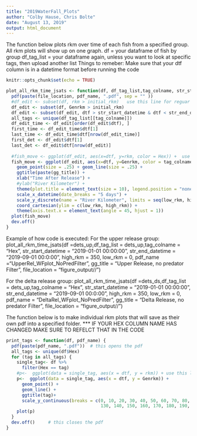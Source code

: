 ```yaml
---
title: "2019WaterFall_Plots"
author: "Colby Hause, Chris Bolte"
date: "August 13, 2019"
output: html_document
---
```

The function below plots rkm over time of each fish from a specified group. All rkm plots will show up on one graph.
df = your dataframe of fish by group
df_tag_list = your dataframe again, unless you want to look at specific tags, then upload another list
Things to remeber:
Make sure that your dtf column is in a datetime format before running the code

```r
knitr::opts_chunk$set(echo = TRUE)

plot_all_rkm_time_jsats <- function(df, df_tag_list,tag_colname, str_start_datetime, str_end_datetime, high_rkm, low_rkm, pdf_name, gg_title, file_location, initial_rkm = 0) {
  pdf(paste(file_location, pdf_name, ".pdf", sep = "" )) 
  #df_edit <- subset(df, rkm > initial_rkm)   use this line for reguar rkm
  df_edit <- subset(df, Genrkm > initial_rkm)
  df_edit <- subset(df_edit, dtf > str_start_datetime & dtf < str_end_datetime)
  all_tags <- unique(df_tag_list[[tag_colname]])
  df_edit_time <- df_edit[order(df_edit$dtf), ]
  first_time <- df_edit_time$dtf[1]
  last_time <- df_edit_time$dtf[nrow(df_edit_time)]
  first_det <- df_edit$dtf[1]
  last_det <- df_edit$dtf[nrow(df_edit)]
  
  #fish_move <- ggplot(df_edit, aes(x=dtf, y=rkm, color = Hex)) +  use this line for regular rkm
  fish_move <- ggplot(df_edit, aes(x=dtf, y=Genrkm, color = tag_colname)) +
    geom_point(size = .25) + geom_line(size = .25) +
    ggtitle(paste(gg_title)) +
    xlab("Time After Release") +
    #ylab("River Kilometer") +
    theme(plot.title = element_text(size = 10), legend.position = "none") +
    scale_x_datetime(date_breaks = "5 days") +
    scale_y_discrete(name = "River Kilometer", limits = seq(low_rkm, high_rkm, by=10)) +
    coord_cartesian(ylim = c(low_rkm, high_rkm)) +
    theme(axis.text.x = element_text(angle = 45, hjust = 1))
  plot(fish_move)
  dev.off()
}

```

Example of how code is executed:
For the upper release group:
plot_all_rkm_time_jsats(df =dets_up,df_tag_list =  dets_up,tag_colname = "Hex", str_start_datetime = "2019-01-01 00:00:00",
str_end_datetime = "2019-09-01 00:0:00", high_rkm = 350, low_rkm = 0, pdf_name ="UpperRel_WFplot_NoPredFilter", 
gg_title = "Upper Release, no predator Filter", file_location = "figure_output//")

For the delta release group:
plot_all_rkm_time_jsats(df =dets_ds,df_tag_list =  dets_up,tag_colname = "Hex", str_start_datetime = "2019-01-01 00:00:00",
str_end_datetime = "2019-09-01 00:0:00", high_rkm = 350, low_rkm = 0, pdf_name = "DeltaRel_WFplot_NoPredFilter", 
gg_title = "Delta Release, no predator Filter", file_location = "figure_output//")

##################################################################################################################################

The function below is to make individual rkm plots that will save as their own pdf into a specified folder.
*** IF YOUR HEX COLUMN NAME HAS CHANGED MAKE SURE TO REFELCT THAT IN THE CODE
```r
print_tags <- function(df, pdf_name) {
  pdf(paste(pdf_name, ".pdf"))  # this opens the pdf
  all_tags <- unique(df$Hex)
  for (tag in all_tags) {
    single_tag<- df %>% 
      filter(Hex == tag) 
    #p<-  ggplot(data = single_tag, aes(x = dtf, y = rkm)) + use this line for regular rkm
    p<-  ggplot(data = single_tag, aes(x = dtf, y = Genrkm)) +
      geom_point() +
      geom_line() +
      ggtitle(tag)+
      scale_y_continuous(breaks = c(0, 10, 20, 30, 40, 50, 60, 70, 80, 90, 100, 110, 120, 
                                    130, 140, 150, 160, 170, 180, 190, 200,210, 220, 230, 240, 250, 260, 270))
    plot(p)
  }
  dev.off()     # this closes the pdf
}

```

